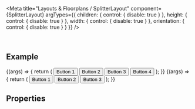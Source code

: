 
<Meta
  title="Layouts & Floorplans / SplitterLayout"
  component={SplitterLayout}
  argTypes={{
    children: { control: { disable: true } },
    height: { control: { disable: true } },
    width: { control: { disable: true } },
    orientation: { control: { disable: true } }
  }}
/>

<DocsHeader />

<br />

## Example

<Canvas>
  <Story name="Vertical Layout">
    {(args) => {
      return (
        <SplitterLayout orientation={'vertical'} {...args} width={'800px'} height={'400px'}>
          <SplitterElement size={'200px'}>
            <Button>Button 1</Button>
          </SplitterElement>
          <SplitterElement size={'400px'}>
            <Button>Button 2</Button>
          </SplitterElement>
          <SplitterElement>
            <Button>Button 3</Button>
          </SplitterElement>
          <SplitterElement>
            <Button>Button 4</Button>
          </SplitterElement>
        </SplitterLayout>
      );
    }}
  </Story>
</Canvas>

<Canvas>
  <Story name="Horizontal Layout">
    {(args) => {
      return (
        <SplitterLayout orientation={'horizontal'} {...args}>
          <SplitterElement>
            <Button>Button 1</Button>
          </SplitterElement>
          <SplitterElement minSize={'50px'} size={'100px'} maxSize={'200px'}>
            <Button>Button 2</Button>
          </SplitterElement>
          <SplitterElement>
            <Button>Button 3</Button>
          </SplitterElement>
        </SplitterLayout>
      );
    }}
  </Story>
</Canvas>

## Properties

<ArgsTable story="." />
